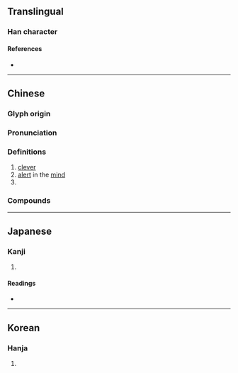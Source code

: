 {{character info}}
==Translingual==

===Han character===
{{Han char|rn=9|rad=人|as=12|sn=14|four=20231|canj=OOGF|ids=⿰亻焦}}

====References====
* {{Han ref|kx=0117.240|dkj=01127|dj=0249.090|hdz=10220.070|uh=50EC|ud=20716|bh=E0FA|bd=57594}}

----

==Chinese==
{{zh-forms}}

===Glyph origin===
{{Han etym}}

===Pronunciation===
{{zh-pron
|m=jiāo
|c=ziu1,ziu3
|mn=chiâu
|mc=y
|oc=y
|cat=a,n
}}
{{zh-attn-split}}

===Definitions===
{{zh-hanzi}}

# [[clever]]
# [[alert]] in the [[mind]]
# {{zh-used in|僬僥||an [[ancient]] [[legendary]] [[dwarf]]}}

===Compounds===
{{zh-der|僬僥|僬眇|僬僬|僬僚}} <!-- might be missing some Min Nan compounds -->

----

==Japanese==

===Kanji===
{{ja-kanji|grade=|rs=人12}}

# {{rfdef|ja|sort=人12}}

====Readings====
* {{ja-readings|on=しょう,じょう|kun=はしる}}

----

==Korean==

===Hanja===
{{ko-hanja|초}}

# {{rfdef|ko|sort=人12}}